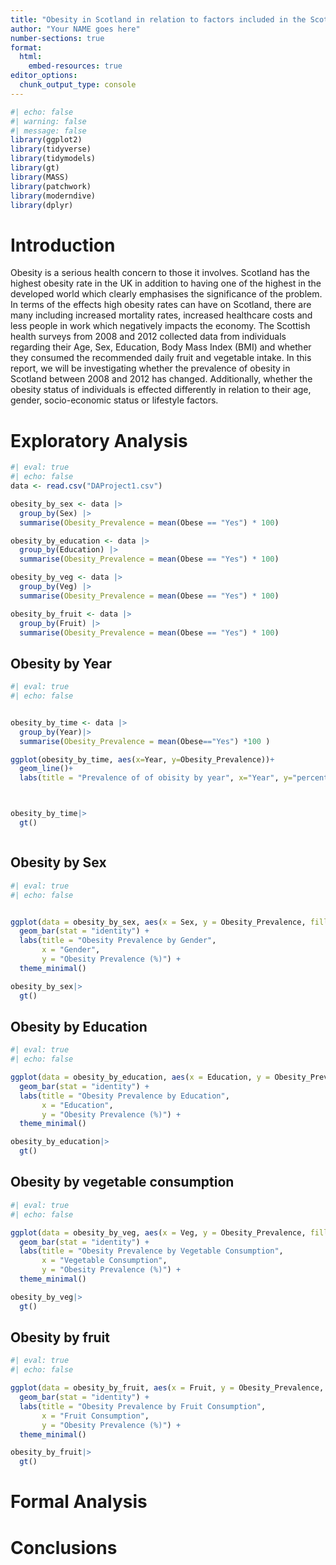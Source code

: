 ```yaml
---
title: "Obesity in Scotland in relation to factors included in the Scottish Health Surveys of 2008 and 2012"
author: "Your NAME goes here"
number-sections: true
format: 
  html:
    embed-resources: true
editor_options: 
  chunk_output_type: console
---
```


```r
#| echo: false
#| warning: false
#| message: false
library(ggplot2)
library(tidyverse)
library(tidymodels)
library(gt)
library(MASS)
library(patchwork)
library(moderndive)
library(dplyr)

```

# Introduction {#sec-intro}

Obesity is a serious health concern to those it involves. Scotland has the highest obesity rate in the UK in addition to having one of the highest in the developed world which clearly emphasises the significance of the problem. In terms of the effects high obesity rates can have on Scotland, there are many including increased mortality rates, increased healthcare costs and less people in work which negatively impacts the economy. The Scottish health surveys from 2008 and 2012 collected data from individuals regarding their Age, Sex, Education, Body Mass Index (BMI) and whether they consumed the recommended daily fruit and vegetable intake. In this report, we will be investigating whether the prevalence of obesity in Scotland between 2008 and 2012 has changed. Additionally, whether the obesity status of individuals is effected differently in relation to their age, gender, socio-economic status or lifestyle factors.

# Exploratory Analysis {#sec-EA}

```r
#| eval: true
#| echo: false
data <- read.csv("DAProject1.csv")

obesity_by_sex <- data |>
  group_by(Sex) |>
  summarise(Obesity_Prevalence = mean(Obese == "Yes") * 100)

obesity_by_education <- data |>
  group_by(Education) |>
  summarise(Obesity_Prevalence = mean(Obese == "Yes") * 100)

obesity_by_veg <- data |>
  group_by(Veg) |>
  summarise(Obesity_Prevalence = mean(Obese == "Yes") * 100)

obesity_by_fruit <- data |>
  group_by(Fruit) |>
  summarise(Obesity_Prevalence = mean(Obese == "Yes") * 100)

```

## Obesity by Year

```r
#| eval: true
#| echo: false


obesity_by_time <- data |>
  group_by(Year)|>
  summarise(Obesity_Prevalence = mean(Obese=="Yes") *100 )

ggplot(obesity_by_time, aes(x=Year, y=Obesity_Prevalence))+
  geom_line()+
  labs(title = "Prevalence of of obisity by year", x="Year", y="percentage of obesity")



obesity_by_time|>
  gt()



```

## Obesity by Sex 

```r
#| eval: true
#| echo: false


ggplot(data = obesity_by_sex, aes(x = Sex, y = Obesity_Prevalence, fill = Sex)) +
  geom_bar(stat = "identity") +
  labs(title = "Obesity Prevalence by Gender",
       x = "Gender",
       y = "Obesity Prevalence (%)") +
  theme_minimal()

obesity_by_sex|>
  gt()
```

## Obesity by Education 

```r
#| eval: true
#| echo: false

ggplot(data = obesity_by_education, aes(x = Education, y = Obesity_Prevalence, fill = Education)) +
  geom_bar(stat = "identity") +
  labs(title = "Obesity Prevalence by Education",
       x = "Education",
       y = "Obesity Prevalence (%)") +
  theme_minimal()

obesity_by_education|>
  gt()
```

## Obesity by vegetable consumption

```r
#| eval: true
#| echo: false

ggplot(data = obesity_by_veg, aes(x = Veg, y = Obesity_Prevalence, fill = Veg)) +
  geom_bar(stat = "identity") +
  labs(title = "Obesity Prevalence by Vegetable Consumption",
       x = "Vegetable Consumption",
       y = "Obesity Prevalence (%)") +
  theme_minimal()

obesity_by_veg|>
  gt()
```

## Obesity by fruit

```r
#| eval: true
#| echo: false

ggplot(data = obesity_by_fruit, aes(x = Fruit, y = Obesity_Prevalence, fill = Fruit)) +
  geom_bar(stat = "identity") +
  labs(title = "Obesity Prevalence by Fruit Consumption",
       x = "Fruit Consumption",
       y = "Obesity Prevalence (%)") +
  theme_minimal()

obesity_by_fruit|>
  gt()
```

# Formal Analysis {#sec-FA}

# Conclusions {#sec-con}
